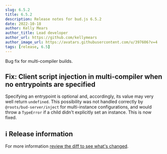 ```yaml
---
slug: 6.5.2
title: 6.5.2
description: Release notes for bud.js 6.5.2
date: 2022-10-18
author: Kelly Mears
author_title: Lead developer
author_url: https://github.com/kellymears
author_image_url: https://avatars.githubusercontent.com/u/397606?v=4
tags: [release, 6.5]
---
```


Bug fix for multi-compiler builds.

<!--truncate-->

## Fix: Client script injection in multi-compiler when no entrypoints are specified

Specifying an entrypoint is optional and, accordingly, its value may very well return `undefined`.
This possibility was not handled correctly by `@roots/bud-server/inject` for multi-instance configurations, and would throw a `TypeError` if a child didn't explicitly set an instance. This is now fixed.

## ℹ️ Release information

For more information [review the diff to see what's changed](https://github.com/roots/bud/compare/v6.5.1...v6.5.2).
